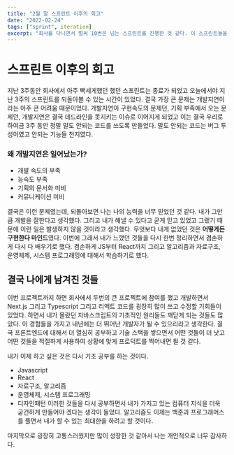 ```yaml
---
title: "2월 말 스프린트 이후의 회고"
date: "2022-02-24"
tags: ["sprint", iteration]
excerpt: "회사를 다니면서 벌써 10번은 넘는 스프린트를 진행한 것 같다. 이 스프린트들을 진행하면서 내가 느꼈던 것, 앞으로는 어떤 것을하면서 나를 고쳐가야할지 생각해보았다."
---
```


# 스프린트 이후의 회고

지난 3주동안 회사에서 아주 빡세게했던 했던 스프린트는 종료가 되었고 오늘에서야 지난 3주의 스프린트를 되돌아볼 수 있는 시간이 있었다.
결국 가장 큰 문제는 개발지연이라는 아주 큰 어려움 때문이었다. 개발지연이 구현속도의 문제던, 기획 부족에서 오는 문제던, 개발지연은 결국 데드라인을 못지키는
이슈로 이어지게 되었고 이는 결국 우리로 하여금 3주 동안 정말 말도 안되는 코드를 쓰도록 만들었다. 말도 안되는 코드는 버그 투성이였고 안되는 기능들 천지였다.

### 왜 개발지연은 일어났는가?

- 개발 속도의 부족
- 능숙도 부족
- 기획의 문서화 미비
- 커뮤니케이션 미비

결국은 이런 문제였는데, 되돌아보면 나는 나의 능력을 너무 믿었던 것 같다. 내가 그만큼 개발을 잘한다고 생각했다. 그리고 내가 해낼 수 있다고 굳게 믿고 있었고
그랬기 때문에 이런 일은 발생하지 않을 것이라고 생각했다. 무엇보다 내게 없었던 것은 **어떻게든 구현한다 마인드**였다. 이번에 그래서 내가 느꼈던 것들을 다시 한번
정리하면서 겸손하게 다시 다 배우기로 했다. 겸손하게 JS부터 React까지 그리고 알고리즘과 자료구조, 운영체제, 시스템 프로그래밍에 대해서 학습하기로 했다.

## 결국 나에게 남겨진 것들

이번 프로젝트까지 하면 회사에서 두번의 큰 프로젝트에 참여를 했고 개발하면서 Next.js 그리고 Typescript 그리고 리액트 코드를 굉장히 많이 쓰고 수정할 기회들이 있었다.
하면서 내가 몰랐던 자바스크립트의 기초적인 원리들도 깨닫게 되는 것들도 많았다. 이 경험들을 가지고 내년에는 더 뛰어난 개발자가 될 수 있으리라고 생각한다. 결국 프론트엔드에 대해서 더
열심히 공부하고 기술 스택을 쌓으면서 어떤 것들이 더 낫고 어떤 것들을 적절하게 사용하여 상황에 맞게 프로덕트를 찍어내면 될 것 같다.

내가 이제 하고 싶은 것은 다시 기초 공부를 하는 것이다.

- Javascript
- React
- 자료구조, 알고리즘
- 운영체제, 시스템 프로그래밍
- 디자인패턴
  이러한 것들을 다시 공부하면서 내가 가지고 있는 컴퓨터 지식을 더욱 굳건하게 만들어야 겠다는 생각이 들었다. 알고리즘도 이제는 백준과 프로그래머스를 풀면서 내가 할 수 있는 최대한을
  하려고 할 것이다.

마지막으로 굉장히 고통스러웠지만 많이 성장한 것 같아서 나는 개인적으로 너무 감사하다.
